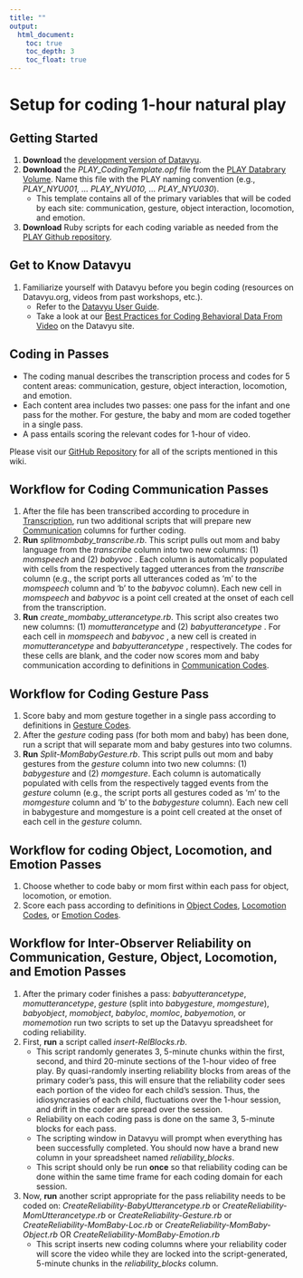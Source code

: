 ```yaml
---
title: ""
output:
  html_document:
    toc: true
    toc_depth: 3
    toc_float: true
---
```


# Setup for coding 1-hour natural play

## Getting Started

1. **Download** the [development version of Datavyu](http://datavyu.org/download.html).
2. **Download** the *PLAY_CodingTemplate.opf* file from the [PLAY Databrary Volume](https://nyu.databrary.org/volume/254/slot/14924/-?asset=73892). Name this file with the PLAY naming convention (e.g., *PLAY_NYU001, … PLAY_NYU010, … PLAY_NYU030*).
    - This template contains all of the primary variables that will be coded by each site: communication, gesture, object interaction, locomotion, and emotion.
3. **Download** Ruby scripts for each coding variable as needed from the [PLAY Github repository](https://github.com/databrary/PLAY-Project-Datavyu-scripts).

## Get to Know Datavyu

1. Familiarize yourself with Datavyu before you begin coding (resources on Datavyu.org, videos from past workshops, etc.).
    - Refer to the [Datavyu User Guide](http://www.datavyu.org/user-guide/index.html).
    - Take a look at our [Best Practices for Coding Behavioral Data From Video](http://www.datavyu.org/user-guide/best-practices.html) on the Datavyu site.

## Coding in Passes

* The coding manual describes the transcription process and codes for 5 content areas: communication, gesture, object interaction, locomotion, and emotion.
* Each content area includes two passes: one pass for the infant and one pass for the mother. For gesture, the baby and mom are coded together in a single pass.
* A pass entails scoring the relevant codes for 1-hour of video.

Please visit our [GitHub Repository](https://github.com/databrary/PLAY-Project-Datavyu-scripts) for all of the scripts mentioned in this wiki.

## Workflow for Coding Communication Passes

1. After the file has been transcribed according to procedure in [Transcription](https://dev1.ed-projects.nyu.edu/wikis/docuwiki/doku.php/transcription), run two additional scripts that will prepare new [Communication](https://dev1.ed-projects.nyu.edu/wikis/docuwiki/doku.php/manual2) columns for further coding.
2. **Run** *splitmombaby_transcribe.rb*. This script pulls out mom and baby language from the _*transcribe*_ column into two new columns: (1) _*momspeech*_  and (2) _*babyvoc*_ . Each column is automatically populated with cells from the respectively tagged utterances from the _*transcribe*_  column (e.g., the script ports all utterances coded as ‘m’ to the _*momspeech*_  column and 'b' to the _*babyvoc*_  column). Each new cell in _*momspeech*_  and _*babyvoc*_  is a point cell created at the onset of each cell from the transcription.
3. **Run** *create_mombaby_utterancetype.rb*. This script also creates two new columns: (1) _*momutterancetype*_ and (2) _*babyutterancetype*_ . For each cell in _*momspeech*_  and _*babyvoc*_ , a new cell is created in _*momutterancetype*_  and _*babyutterancetype*_ , respectively. The codes for these cells are blank, and the coder now scores mom and baby communication according to definitions in [Communication Codes](https://dev1.ed-projects.nyu.edu/wikis/docuwiki/doku.php/manual2).

## Workflow for Coding Gesture Pass

1. Score baby and mom gesture together in a single pass according to definitions in [Gesture Codes](https://dev1.ed-projects.nyu.edu/wikis/docuwiki/doku.php/gesture).
2. After the _*gesture*_ coding pass (for both mom and baby) has been done, run a script that will separate mom and baby gestures into two columns.
3. **Run** *Split-MomBabyGesture.rb*. This script pulls out mom and baby gestures from the _*gesture*_ column into two new columns: (1) _*babygesture*_ and (2) _*momgesture*_. Each column is automatically populated with cells from the respectively tagged events from the _*gesture*_ column (e.g., the script ports all gestures coded as ‘m’ to the _*momgesture*_ column and 'b' to the _*babygesture*_ column). Each new cell in babygesture and momgesture is a point cell created at the onset of each cell in the _*gesture*_ column.

## Workflow for coding Object, Locomotion, and Emotion Passes

1. Choose whether to code baby or mom first within each pass for object, locomotion, or emotion.
2. Score each pass according to definitions in [Object Codes](https://dev1.ed-projects.nyu.edu/wikis/docuwiki/doku.php/manual3), [Locomotion Codes](https://dev1.ed-projects.nyu.edu/wikis/docuwiki/doku.php/manual4), or [Emotion Codes](https://dev1.ed-projects.nyu.edu/wikis/docuwiki/doku.php/emotion).

## Workflow for Inter-Observer Reliability on Communication, Gesture, Object, Locomotion, and Emotion Passes

1. After the primary coder finishes a pass: _*babyutterancetype*_, _*momutterancetype*_, _*gesture*_ (split into _*babygesture*_, _*momgesture*_), _*babyobject*_, _*momobject*_, _*babyloc*_, _*momloc*_, _*babyemotion*_, or _*momemotion*_ run two scripts to set up the Datavyu spreadsheet for coding reliability.
2. First, **run** a script called *insert-RelBlocks.rb*.
    - This script randomly generates 3, 5-minute chunks within the first, second, and third 20-minute sections of the 1-hour video of free play. By quasi-randomly inserting reliability blocks from areas of the primary coder’s pass, this will ensure that the reliability coder sees each portion of the video for each child’s session. Thus, the idiosyncrasies of each child, fluctuations over the 1-hour session, and drift in the coder are spread over the session.
    - Reliability on each coding pass is done on the same 3, 5-minute blocks for each pass.
    - The scripting window in Datavyu will prompt when everything has been successfully completed. You should now have a brand new column in your spreadsheet named _*reliability_blocks*_.
    - This script should only be run **once** so that reliability coding can be done within the same time frame for each coding domain for each session.
3. Now, **run** another script appropriate for the pass reliability needs to be coded on: *CreateReliability-BabyUtterancetype.rb* or *CreateReliability-MomUtterancetype.rb* or *CreateReliability-Gesture.rb* or *CreateReliability-MomBaby-Loc.rb* or *CreateReliability-MomBaby-Object.rb* OR *CreateReliability-MomBaby-Emotion.rb*
    - This script inserts new coding columns where your reliability coder will score the video while they are locked into the script-generated, 5-minute chunks in the _*reliability_blocks*_ column.